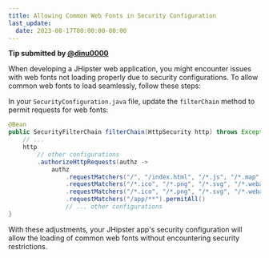 ```yaml
---
title: Allowing Common Web Fonts in Security Configuration
last_update:
  date: 2023-08-17T00:00:00-00:00
---
```


__Tip submitted by [@dinu0000](https://github.com/dinu0000)__

When developing a JHipster web application, you might encounter issues with web fonts not loading properly due to security configurations. To allow common web fonts to load seamlessly, follow these steps:

In your `SecurityConfiguration.java` file, update the `filterChain` method to permit requests for web fonts:

```java
@Bean
public SecurityFilterChain filterChain(HttpSecurity http) throws Exception {
    // ...
    http
        // other configurations
        .authorizeHttpRequests(authz ->
            authz
                .requestMatchers("/", "/index.html", "/*.js", "/*.map", "/*.css").permitAll()
                .requestMatchers("/*.ico", "/*.png", "/*.svg", "/*.webapp").permitAll()
                .requestMatchers("/*.ico", "/*.png", "/*.svg", "/*.webapp", "/*.woff", "/*.woff2", "/*.ttf", "/*.otf").permitAll() // add common web font extensions here 
                .requestMatchers("/app/**").permitAll()
                // ... other configurations
}
```

With these adjustments, your JHipster app's security configuration will allow the loading of common web fonts without encountering security restrictions.